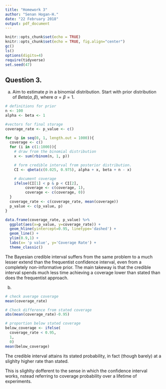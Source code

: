 ```yaml
---
title: "Homework 3"
author: "Senan Hogan-H."
date: "22 February 2018"
output: pdf_document
---
```


```r
knitr::opts_chunk$set(echo = TRUE)
knitr::opts_chunk$set(echo = TRUE, fig.align="center")
gc()
ls()
options(digits=4)
require(tidyverse)
set.seed(47)
```

## Question 3.

a. 
Aim to estimate $p$ in a binomial distribution.
Start with prior distribution of $Beta(\alpha,\beta)$, where $\alpha=\beta=1$.

```r
# definitions for prior
n <- 100
alpha <- beta <- 1

#vectors for final storage
coverage_rate <- p_value <- c() 

for (p in seq(0, 1, length.out = 1000)){
  coverage <- c()
  for (i in c(1:1000)){
    # draw from the binomial distribution
    x <- sum(rbinom(n, 1, p)) 

    # form credible interval from posterior distribution.
    CI <- qbeta(c(0.025, 0.975), alpha + x, beta + n - x)

    # document coverage
    ifelse(CI[1] < p & p < CI[2],
         coverage <- c(coverage, 1),
         coverage <- c(coverage, 0))
  }
  coverage_rate <- c(coverage_rate, mean(coverage))
  p_value <- c(p_value, p)
}

data.frame(coverage_rate, p_value) %>% 
  ggplot(aes(x=p_value, y=coverage_rate)) +
  geom_hline(yintercept=0.95, linetype='dashed') +
  geom_line() +
  ylim(0.9,1) +
  labs(x= 'p value', y='Coverage Rate') +
  theme_classic()
```

The Bayesian credible interval suffers from the same problem to a much lesser extend than the frequentist confidence interval, even from a completely non-informative prior.  The main takeway is that the credible interval spends much less time achieving a coverage lower than stated than does the frequentist approach.

b. 

```r
# check average coverage 
mean(coverage_rate)

# Check difference from stated coverage
abs(mean(coverage_rate)-0.95)

# proportion below stated coverage
below_coverage <- ifelse(
  coverage_rate < 0.95,
  1,
  0)
mean(below_coverage)

```

The credible interval attains its stated probability, in fact (though barely) at a slighlty higher rate than stated.

This is slighlty dofferent to the sense in which the confidence interval works, nstead referring to coverage probability over a lifetime of experiments.
